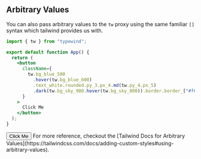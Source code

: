 
## Arbitrary Values
You can also pass arbitrary values to the `tw` proxy using the same familiar `[]` syntax which tailwind provides us with.

```jsx
import { tw } from "typewind";

export default function App() {
  return (
    <button
      className={
        tw.bg_blue_500
          .hover(tw.bg_blue_600)
          .text_white.rounded.py_3.px_4.md(tw.py_4.px_5)
          .dark(tw.bg_sky_900.hover(tw.bg_sky_800)).border.border_["#f66666"]
      }
    >
      Click Me
    </button>
  );
}
```

<CodeOutput>
  <button className="bg-blue-500 hover:bg-blue-600 text-white rounded py-3 px-4 md:py-3 md:py-4 dark:bg-sky-900 dark:hover:bg-sky-800 border border-[#f66666]">
    Click Me
  </button>
</CodeOutput>

<Callout type="info">
For more reference, checkout the [Tailwind Docs for Arbitrary Values](https://tailwindcss.com/docs/adding-custom-styles#using-arbitrary-values).
</Callout>
